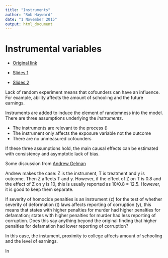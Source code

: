 ```yaml
---
title: "Instruments"
author: "Rob Hayward"
date: "1 November 2015"
output: html_document
---
```


# Instrumental variables

* [Original link](http://blog.revolutionanalytics.com/2015/10/instrumental-variables.html)

* [Slides 1](http://files.meetup.com/1225993/H_Kang_BARUG_10_20_15.pptx)
* [Slides 2](http://files.meetup.com/1225993/HK_2.pptx)

Lack of random experiment means that cofounders can have an influence.  For example, ability affects the amount of schooling and the future earnings. 

Instruments are added to induce the element of randomness into the model. There are three assumptions underlying the *instruments*. 

* The instruments are relevant to the process ()
* The instrument only affects the exposure variable not the outcome
* There are no unmeasured cofounders

If these three assumptions hold, the main causal effects can be estimated with consistency and asymptotic lack of bias. 

Some discussion from [Andrew Gelman](http://andrewgelman.com/2009/07/14/how_to_think_ab_2/)

Andrew makes the case:  Z is the instrument, T is treatment and y is outcome.  Then Z affects T and y.  However, if the effect of Z on T is 0.8 and the effect of Z on y is 10, this is usually reported as 10/0.8 = 12.5.  However, it is good to keep them separate. 

If severity of homocide penalties is an instrument (z) for the test of whether severity of deformation (t) laws affects reporting of corruption (y), this means that states with higher penalties for murder had higher penalties for defamation; states with higher penalties for murder had less reporting of corruption.  Does this say anything beyond the original finding that higher penalties for defamation had lower reporting of corruption? 

In this case, the instument, proximity to college affects amount of schooling and the level of earnings.  

In 
